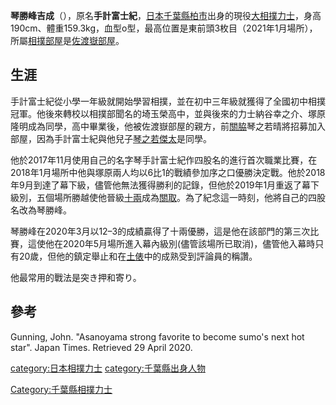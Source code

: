 '''琴勝峰吉成'''（{{bd|1999年|8月26日}}），原名'''手計富士紀'''，[[日本|日本]][[千葉縣|千葉縣]][[柏市|柏市]]出身的現役[[大相撲|大相撲]][[力士|力士]]，身高190cm、體重159.3kg，血型o型，最高位置是東前頭3枚目（2021年1月場所），所屬[[相撲部屋|相撲部屋]]是[[佐渡嶽部屋|佐渡嶽部屋]]。

==生涯==
手計富士紀從小學一年級就開始學習相撲，並在初中三年級就獲得了全國初中相撲冠軍。他後來轉校以相撲部聞名的埼玉榮高中，並與後來的力士納谷幸之介、塚原隆明成為同學，高中畢業後，他被佐渡嶽部屋的親方，前[[關脇|關脇]]琴之若晴將招募加入部屋，因為手計富士紀與他兒子[[琴之若傑太|琴之若傑太]]是同學。

他於2017年11月使用自己的名字琴手計富士紀作四股名的進行首次職業比賽，在2018年1月場所中他與塚原兩人均以6比1的戰績參加序之口優勝決定戰。他於2018年9月到達了幕下級，儘管他無法獲得勝利的記錄，但他於2019年1月重返了幕下級別，五個場所勝越使他晉級[[十兩|十兩]]成為[[關取|關取]]。為了紀念這一時刻，他將自己的四股名改為琴勝峰。

琴勝峰在2020年3月以12–3的成績贏得了十兩優勝，這是他在該部門的第三次比賽，這使他在2020年5月場所進入幕內級別(儘管該場所已取消)，儘管他入幕時只有20歲，但他的鎮定舉止和在[[土俵|土俵]]中的成熟受到評論員的稱讚。

他最常用的戰法是突き押和寄り。

==參考==
Gunning, John. "Asanoyama strong favorite to become sumo's next hot star". Japan Times. Retrieved 29 April 2020.

[[category:日本相撲力士|category:日本相撲力士]]
[[category:千葉縣出身人物|category:千葉縣出身人物]]
[[Category:千葉縣相撲力士|Category:千葉縣相撲力士]]